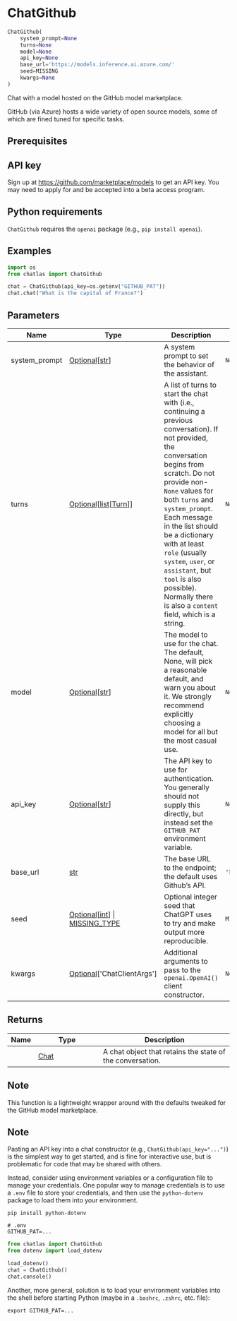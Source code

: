 # ChatGithub { #chatlas.ChatGithub }

```python
ChatGithub(
    system_prompt=None
    turns=None
    model=None
    api_key=None
    base_url='https://models.inference.ai.azure.com/'
    seed=MISSING
    kwargs=None
)
```

Chat with a model hosted on the GitHub model marketplace.

GitHub (via Azure) hosts a wide variety of open source models, some of
which are fined tuned for specific tasks.

## Prerequisites {.doc-section .doc-section-prerequisites}


::: {.callout-note}
## API key

Sign up at <https://github.com/marketplace/models> to get an API key.
You may need to apply for and be accepted into a beta access program.
:::

::: {.callout-note}
## Python requirements

`ChatGithub` requires the `openai` package (e.g., `pip install openai`).
:::

## Examples {.doc-section .doc-section-examples}

```python
import os
from chatlas import ChatGithub

chat = ChatGithub(api_key=os.getenv("GITHUB_PAT"))
chat.chat("What is the capital of France?")
```

## Parameters {.doc-section .doc-section-parameters}

| Name          | Type                                                                                           | Description                                                                                                                                                                                                                                                                                                                                                                                                                 | Default                                    |
|---------------|------------------------------------------------------------------------------------------------|-----------------------------------------------------------------------------------------------------------------------------------------------------------------------------------------------------------------------------------------------------------------------------------------------------------------------------------------------------------------------------------------------------------------------------|--------------------------------------------|
| system_prompt | [Optional](`typing.Optional`)\[[str](`str`)\]                                                  | A system prompt to set the behavior of the assistant.                                                                                                                                                                                                                                                                                                                                                                       | `None`                                     |
| turns         | [Optional](`typing.Optional`)\[[list](`list`)\[[Turn](`chatlas._turn.Turn`)\]\]                | A list of turns to start the chat with (i.e., continuing a previous conversation). If not provided, the conversation begins from scratch. Do not provide non-`None` values for both `turns` and `system_prompt`. Each message in the list should be a dictionary with at least `role` (usually `system`, `user`, or `assistant`, but `tool` is also possible). Normally there is also a `content` field, which is a string. | `None`                                     |
| model         | [Optional](`typing.Optional`)\[[str](`str`)\]                                                  | The model to use for the chat. The default, None, will pick a reasonable default, and warn you about it. We strongly recommend explicitly choosing a model for all but the most casual use.                                                                                                                                                                                                                                 | `None`                                     |
| api_key       | [Optional](`typing.Optional`)\[[str](`str`)\]                                                  | The API key to use for authentication. You generally should not supply this directly, but instead set the `GITHUB_PAT` environment variable.                                                                                                                                                                                                                                                                                | `None`                                     |
| base_url      | [str](`str`)                                                                                   | The base URL to the endpoint; the default uses Github's API.                                                                                                                                                                                                                                                                                                                                                                | `'https://models.inference.ai.azure.com/'` |
| seed          | [Optional](`typing.Optional`)\[[int](`int`)\] \| [MISSING_TYPE](`chatlas._utils.MISSING_TYPE`) | Optional integer seed that ChatGPT uses to try and make output more reproducible.                                                                                                                                                                                                                                                                                                                                           | `MISSING`                                  |
| kwargs        | [Optional](`typing.Optional`)\[\'ChatClientArgs\'\]                                            | Additional arguments to pass to the `openai.OpenAI()` client constructor.                                                                                                                                                                                                                                                                                                                                                   | `None`                                     |

## Returns {.doc-section .doc-section-returns}

| Name   | Type                         | Description                                               |
|--------|------------------------------|-----------------------------------------------------------|
|        | [Chat](`chatlas._chat.Chat`) | A chat object that retains the state of the conversation. |

## Note {.doc-section .doc-section-note}

This function is a lightweight wrapper around [](`~chatlas.ChatOpenAI`) with
the defaults tweaked for the GitHub model marketplace.

## Note {.doc-section .doc-section-note}

Pasting an API key into a chat constructor (e.g., `ChatGithub(api_key="...")`)
is the simplest way to get started, and is fine for interactive use, but is
problematic for code that may be shared with others.

Instead, consider using environment variables or a configuration file to manage
your credentials. One popular way to manage credentials is to use a `.env` file
to store your credentials, and then use the `python-dotenv` package to load them
into your environment.

```shell
pip install python-dotenv
```

```shell
# .env
GITHUB_PAT=...
```

```python
from chatlas import ChatGithub
from dotenv import load_dotenv

load_dotenv()
chat = ChatGithub()
chat.console()
```

Another, more general, solution is to load your environment variables into the shell
before starting Python (maybe in a `.bashrc`, `.zshrc`, etc. file):

```shell
export GITHUB_PAT=...
```